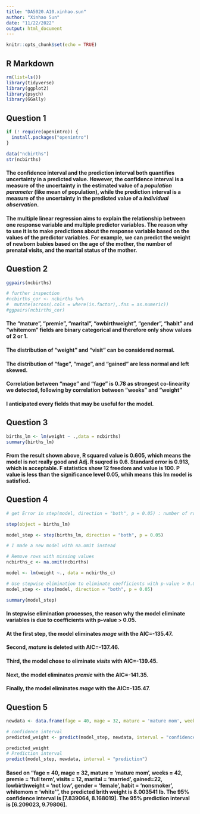 ```yaml
---
title: "DA5020.A10.xinhao.sun"
author: "Xinhao Sun"
date: "11/22/2022"
output: html_document
---
```


```r
knitr::opts_chunk$set(echo = TRUE)
```

## R Markdown

```r
rm(list=ls())
library(tidyverse)
library(ggplot2)
library(psych)
library(GGally)
```

## Question 1

```r
if (! require(openintro)) {
  install.packages("openintro")
}

data("ncbirths")
str(ncbirths)
```


#### The confidence interval and the prediction interval both quantifies uncertainty in a predicted value. However, the confidence interval is a measure of the uncertainty in the estimated value of a *population parameter* (like mean of population), while the prediction interval is a measure of the uncertainty in the predicted value of a *individual observation*. 

#### The multiple linear regression aims to explain the relationship between one response variable and multiple predictor variables. The reason why to use it is to make predictions about the response variable based on the values of the predictor variables. For example, we can predict the weight of newborn babies based on the age of the mother, the number of prenatal visits, and the marital status of the mother.

## Question 2
```r
ggpairs(ncbirths)

# further inspection
#ncbirths_cor <- ncbirths %>% 
#  mutate(across(.cols = where(is.factor),.fns = as.numeric))
#ggpairs(ncbirths_cor)

```

#### The “mature”, "premie", "marital", "owbirthweight", "gender", "habit" and “whitemom” fields are binary categorical and therefore only show values of 2 or 1.
#### The distribution of “weight” and “visit” can be considered normal.
#### The distribution of "fage", "mage", and “gained” are less normal and left skewed.
#### Correlation between "mage" and "fage" is 0.78 as strongest co-linearity we detected, following by correlation between "weeks" and "weight"
#### I anticipated every fields that may be useful for the model. 

## Question 3

```r
births_lm <- lm(weight ~ .,data = ncbirths)
summary(births_lm)

```

#### From the result shown above, R squared value is 0.605, which means the model is not really good and Adj. R suqred is 0.6. Standard error is 0.913, which is acceptable. F statistics show 12 freedom and value is 100. P value is less than the significance level 0.05, whih means this lm model is satisfied.

## Question 4

```r
# get Error in step(model, direction = "both", p = 0.05) : number of rows in use has changed: remove missing values?

step(object = births_lm)

model_step <- step(births_lm, direction = "both", p = 0.05)
```

```r
# I made a new model with na.omit instead

# Remove rows with missing values
ncbirths_c <- na.omit(ncbirths)

model <- lm(weight ~., data = ncbirths_c)

# Use stepwise elimination to eliminate coefficients with p-value > 0.05
model_step <- step(model, direction = "both", p = 0.05)

summary(model_step)
```

#### In stepwise elimination processes, the reason why the model eliminate variables is due to coefficients with p-value > 0.05.
#### At the first step, the model eliminates *mage* with the AIC=-135.47.
#### Second, *mature* is deleted with AIC=-137.46.
#### Third, the model chose to eliminate *visits* with AIC=-139.45.
#### Next, the model eliminates *premie* with the AIC=-141.35.
#### Finally, the model eliminates *mage* with the AIC=-135.47.


## Question 5

```r
newdata <- data.frame(fage = 40, mage = 32, mature = 'mature mom', weeks = 42, premie = 'full term', visits = 12, marital = 'married', gained = 22, lowbirthweight = 'not low', gender = 'female', habit = 'nonsmoker', whitemom = 'white')

# confidence interval
predicted_weight <- predict(model_step, newdata, interval = "confidence")

predicted_weight
# Prediction interval
predict(model_step, newdata, interval = "prediction")

```

#### Based on "fage = 40, mage = 32, mature = 'mature mom’, weeks = 42, premie = 'full term’, visits = 12, marital = ‘married', gained=22, lowbirthweight = 'not low’, gender = ‘female', habit = ‘nonsmoker', whitemom = ‘white’", the predicted brith weight is 8.003541 lb. The 95% confidence interval is [7.839064, 8.168019]. The 95% prediction interval is [6.209023, 9.79806]. 


